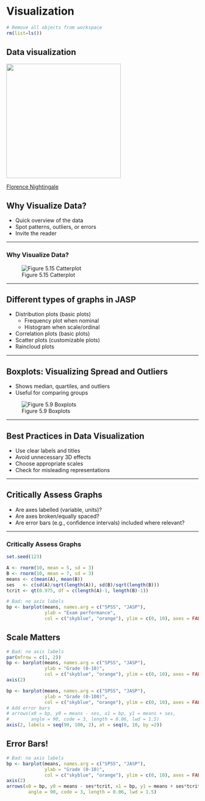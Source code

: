 # Visualization {.section}

```r
# Remove all objects from workspace
rm(list=ls())
```


## Data visualization

![](../../images/nightingale.jpg){height="300"}

[Florence Nightingale](https://en.wikipedia.org/wiki/Florence_Nightingale)


## Why Visualize Data?

- Quick overview of the data
- Spot patterns, outliers, or errors
- Invite the reader

---

### Why Visualize Data?

![Figure 5.15 Catterplot](../../images/catterplot.jpg) 


---


## Different types of graphs in JASP
- Distribution plots (basic plots)
  - Frequency plot when nominal
  - Histogram when scale/ordinal

- Correlation plots (basic plots)
- Scatter plots (customizable plots)
- Raincloud plots


---

## Boxplots: Visualizing Spread and Outliers

- Shows median, quartiles, and outliers
- Useful for comparing groups

![Figure 5.9 Boxplots](../../images/figure-5-9.jpg) 


---

## Best Practices in Data Visualization

- Use clear labels and titles
- Avoid unnecessary 3D effects
- Choose appropriate scales
- Check for misleading representations


---


## Critically Assess Graphs

- Are axes labelled (variable, units)?
- Are axes broken/equally spaced?
- Are error bars (e.g., confidence intervals) included where relevant?

---

### Critically Assess Graphs
```r
set.seed(123)

A <- rnorm(10, mean = 5, sd = 3)
B <- rnorm(10, mean = 7, sd = 3)
means <- c(mean(A), mean(B))
ses   <- c(sd(A)/sqrt(length(A)), sd(B)/sqrt(length(B)))
tcrit <- qt(0.975, df = c(length(A)-1, length(B)-1))

# Bad: no axis labels
bp <- barplot(means, names.arg = c("SPSS", "JASP"),
              ylab = "Exam performance",
              col = c("skyblue", "orange"), ylim = c(0, 10), axes = FALSE)
```




## Scale Matters
```r

# Bad: no axis labels
par(mfrow = c(1, 2))
bp <- barplot(means, names.arg = c("SPSS", "JASP"),
              ylab = "Grade (0-10)",
              col = c("skyblue", "orange"), ylim = c(0, 10), axes = FALSE)
axis(2)

bp <- barplot(means, names.arg = c("SPSS", "JASP"),
              ylab = "Grade (0-100)",
              col = c("skyblue", "orange"), ylim = c(0, 10), axes = FALSE)
# Add error bars
# arrows(x0 = bp, y0 = means - ses, x1 = bp, y1 = means + ses,
#        angle = 90, code = 3, length = 0.06, lwd = 1.5)
axis(2, labels = seq(90, 100, 2), at = seq(0, 10, by =2))
```


## Error Bars!
```r

# Bad: no axis labels
bp <- barplot(means, names.arg = c("SPSS", "JASP"),
              ylab = "Grade (0-10)",
              col = c("skyblue", "orange"), ylim = c(0, 10), axes = FALSE)
axis(2)
arrows(x0 = bp, y0 = means - ses*tcrit, x1 = bp, y1 = means + ses*tcrit,
        angle = 90, code = 3, length = 0.06, lwd = 1.5)

```


